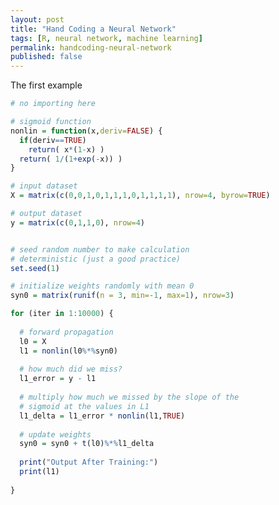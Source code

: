 ```yaml
---
layout: post
title: "Hand Coding a Neural Network"
tags: [R, neural network, machine learning]
permalink: handcoding-neural-network
published: false
---
```


The first example

```r
# no importing here

# sigmoid function
nonlin = function(x,deriv=FALSE) {
  if(deriv==TRUE)
    return( x*(1-x) )
  return( 1/(1+exp(-x)) )
}

# input dataset
X = matrix(c(0,0,1,0,1,1,1,0,1,1,1,1), nrow=4, byrow=TRUE)

# output dataset 
y = matrix(c(0,1,1,0), nrow=4)


# seed random number to make calculation
# deterministic (just a good practice)
set.seed(1)

# initialize weights randomly with mean 0
syn0 = matrix(runif(n = 3, min=-1, max=1), nrow=3)

for (iter in 1:10000) {
  
  # forward propagation
  l0 = X
  l1 = nonlin(l0%*%syn0)
  
  # how much did we miss?
  l1_error = y - l1
  
  # multiply how much we missed by the slope of the
  # sigmoid at the values in L1
  l1_delta = l1_error * nonlin(l1,TRUE)
  
  # update weights
  syn0 = syn0 + t(l0)%*%l1_delta
  
  print("Output After Training:")
  print(l1)
  
}

```
